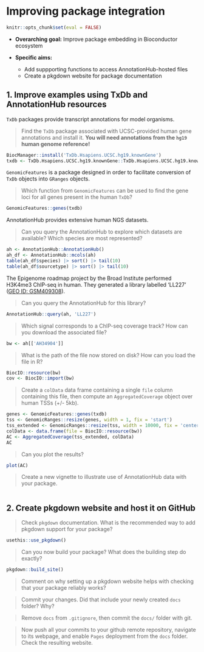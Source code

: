 # Improving package integration

```r
knitr::opts_chunk$set(eval = FALSE)
```

- **Overarching goal:** Improve package embedding in Bioconductor ecosystem
- **Specific aims:**

    - Add suppporting functions to access AnnotationHub-hosted files
    - Create a pkgdown website for package documentation

## 1. Improve examples using TxDb and AnnotationHub resources

`TxDb` packages provide transcript annotations for model organisms. 

> Find the `TxDb` package associated with UCSC-provided human gene annotations and 
install it. **You will need annotations from the `hg19` human genome reference!**

```r
BiocManager::install('TxDb.Hsapiens.UCSC.hg19.knownGene')
txdb <- TxDb.Hsapiens.UCSC.hg19.knownGene::TxDb.Hsapiens.UCSC.hg19.knownGene
```

`GenomicFeatures` is a package designed in order to facilitate conversion of 
`TxDb` objects into `GRanges` objects. 

> Which function from `GenomicFeatures` can be used to find the gene loci for all genes present in the human `TxDb`? 

```r
GenomicFeatures::genes(txdb)
```

AnnotationHub provides extensive human NGS datasets. 

> Can you query the AnnotationHub to explore which datasets are available? 
Which species are most represented? 

```r
ah <- AnnotationHub::AnnotationHub()
ah_df <- AnnotationHub::mcols(ah)
table(ah_df$species) |> sort() |> tail(10)
table(ah_df$sourcetype) |> sort() |> tail(10)
```

The Epigenome roadmap project by the Broad Institute performed H3K4me3 ChIP-seq
in human. They generated a library labelled 'LL227' ([GEO ID: GSM409308](https://www.ncbi.nlm.nih.gov/geo/query/acc.cgi?acc=GSM409308)).

> Can you query the AnnotationHub for this library?

```r
AnnotationHub::query(ah, 'LL227')
```

> Which signal corresponds to a ChIP-seq coverage track? How can you download the associated file? 

```r
bw <- ah[['AH34904']]
```

> What is the path of the file now stored on disk? How can you load the file in R? 

```r
BiocIO::resource(bw)
cov <- BiocIO::import(bw)
```

> Create a `colData` data frame containing a single `file` column containing this file,
then compute an `AggregatedCoverage` object over human TSSs (+/- 5kb). 

```r
genes <- GenomicFeatures::genes(txdb)
tss <- GenomicRanges::resize(genes, width = 1, fix = 'start')
tss_extended <- GenomicRanges::resize(tss, width = 10000, fix = 'center')
colData <- data.frame(file = BiocIO::resource(bw))
AC <- AggregatedCoverage(tss_extended, colData)
AC
```

> Can you plot the results? 

```r
plot(AC)
```

> Create a new vignette to illustrate use of AnnotationHub data with your package.

```r

```


## 2. Create pkgdown website and host it on GitHub

> Check `pkgdown` documentation. What is the recommended way to add pkgdown support 
for your package? 

```r
usethis::use_pkgdown()
```

> Can you now build your package? What does the building step do exactly?

```r
pkgdown::build_site()
```

> Comment on why setting up a pkgdown website helps with checking that your package reliably works? 

> Commit your changes. Did that include your newly created `docs` folder? Why? 

> Remove `docs` from `.gitignore`, then commit the `docs/` folder with git. 

> Now push all your commits to your github remote repository, navigate to its webpage, and enable `Pages` deployment from the `docs` folder. Check the resulting website. 
